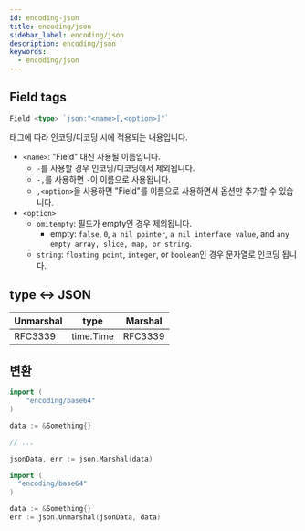 ```yaml
---
id: encoding-json
title: encoding/json
sidebar_label: encoding/json
description: encoding/json
keywords:
  - encoding/json
---
```


## Field tags

```go
Field <type> `json:"<name>[,<option>]"`
```

태그에 따라 인코딩/디코딩 시에 적용되는 내용입니다.

- `<name>`: "Field" 대신 사용될 이름입니다.
  - `-`를 사용할 경우 인코딩/디코딩에서 제외됩니다.
  - `-,`를 사용하면 `-`이 이름으로 사용됩니다.
  - `,<option>`을 사용하면 "Field"를 이름으로 사용하면서 옵션만 추가할 수 있습니다.
- `<option>`
  - `omitempty`: 필드가 empty인 경우 제외됩니다.
    - empty: `false`, `0`, `a nil pointer`, `a nil interface value`, and `any empty array, slice, map, or string`.
  - `string`: `floating point`, `integer`, or `boolean`인 경우 문자열로 인코딩 됩니다.

## type \<-\> JSON

| Unmarshal | type      | Marshal |
| --------- | --------- | ------- |
| RFC3339   | time.Time | RFC3339 |

## 변환

```go
import (
	"encoding/base64"
)

data := &Something{}

// ...

jsonData, err := json.Marshal(data)
```

```go
import (
  "encoding/base64"
)

data := &Something{}
err := json.Unmarshal(jsonData, data)
```

